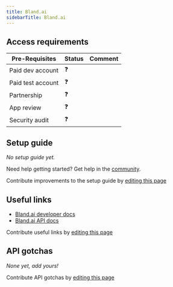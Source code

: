 ```yaml
---
title: Bland.ai
sidebarTitle: Bland.ai
---
```



<Overview />
<PreBuiltTooling />
<PreBuiltUseCases />

## Access requirements
| Pre-Requisites | Status | Comment|
| - | - | - |
| Paid dev account | ❓ |  |
| Paid test account | ❓ |  |
| Partnership | ❓ | |
| App review | ❓ |  |
| Security audit | ❓ | |


## Setup guide

_No setup guide yet._

<Tip>Need help getting started? Get help in the [community](https://nango.dev/slack).</Tip>

<Note>Contribute improvements to the setup guide by [editing this page](https://github.com/nangohq/nango/tree/master/docs/integrations/all/blandai.mdx)</Note>


## Useful links

- [Bland.ai developer docs](https://docs.bland.ai/)
- [Bland.ai API docs](https://docs.bland.ai/api-v1/post/calls-simple)

<Note>Contribute useful links by [editing this page](https://github.com/nangohq/nango/tree/master/docs/integrations/all/blandai.mdx)</Note>

## API gotchas

_None yet, add yours!_

<Note>Contribute API gotchas by [editing this page](https://github.com/nangohq/nango/tree/master/docs/integrations/all/blandai.mdx)</Note>

